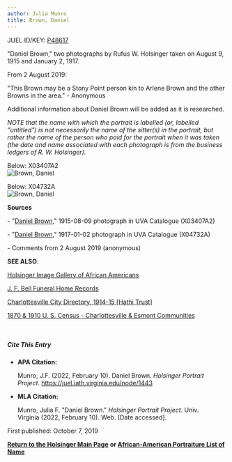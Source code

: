 ```yaml
---
author: Julia Munro
title: Brown, Daniel
---
```

JUEL ID/KEY: [P48617](http://juel.iath.virginia.edu/public_person?person=48617 "P48617")

"Daniel Brown," two photographs by Rufus W. Holsinger taken on August 9, 1915 and January 2, 1917.

From 2 August 2019:   
  
"This Brown may be a Stony Point person kin to Arlene Brown and the other Browns in the area." - Anonymous

Additional information about Daniel Brown will be added as it is researched.  
  

_NOTE that the name with which the portrait is labelled (or, labelled "untitled") is not necessarily the name of the sitter(s) in the portrait, but rather the name of the person who paid for the portrait when it was taken (the date and name associated with each photograph is from the business ledgers of R. W. Holsinger)._

Below: X03407A2  
![Brown, Daniel](https://iiif.lib.virginia.edu/iiif/uva-lib:1043504/full/778,561/0/default.jpg "Brown, Daniel")  
  

Below: X04732A  
![Brown, Daniel](https://iiif.lib.virginia.edu/iiif/uva-lib:1044958/full/1000,1337/0/default.jpg "Brown, Daniel")  
  
**Sources**

\- "[Daniel Brown](https://search.lib.virginia.edu/catalog/uva-lib:1043504#?c=0&m=0&s=0&cv=0&xywh=-119%2C-244%2C4450%2C3299 "Brown, Daniel")," 1915-08-09 photograph in UVA Catalogue (X03407A2) 

\- "[Daniel Brown](https://search.lib.virginia.edu/catalog/uva-lib:1044958#?c=0&m=0&s=0&cv=0&xywh=-1537%2C-35%2C5904%2C4377 "Brown, Daniel")," 1917-01-02 photograph in UVA Catalogue (X04732A)

\- Comments from 2 August 2019 (anonymous)

**SEE ALSO**:

[Holsinger Image Gallery of African Americans](http://rwholsingerphotos.org/images.php "Holsinger Image Gallery of African Americans")

[J. F. Bell Funeral Home Records](http://www2.vcdh.virginia.edu/afam/raceandplace/perl_scripts/funeral_search.html "J. F. Bell Funeral Home Database")

[Charlottesville City Directory, 1914-15 \[Hathi Trust\]](https://catalog.hathitrust.org/Record/101954103 "Charlottesville City Directory, 1914-15") 

[1870 & 1910 U. S. Census - Charlottesville & Esmont Communities](http://www2.vcdh.virginia.edu/afam/raceandplace/census/search_both.html "1870 & 1910 U. S. Census: Charlottesville and Esmont Communities")

  

##### **Cite This Entry**

*   **APA Citation:**
    
    Munro, J.F. (2022, February 10). Daniel Brown. _Holsinger Portrait Project_. https://juel.iath.virginia.edu/node/1443
    
*   **MLA Citation:**
    
    Munro, Julia F. "Daniel Brown." _Holsinger Portrait Project_. Univ. Virginia (2022, February 10). Web. \[Date accessed\].
    

First published: October 7, 2019    

[**Return to the Holsinger Main Page**](http://juel.iath.virginia.edu/node/980) **or [African-American Portraiture List of Name](http://juel.iath.virginia.edu/node/996)**